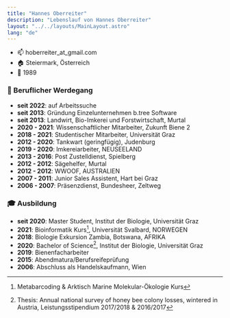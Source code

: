 ```yaml
---
title: "Hannes Oberreiter"
description: "Lebenslauf von Hannes Oberreiter"
layout: "../../layouts/MainLayout.astro"
lang: "de"
---
```



- :mailbox: hoberreiter_at_gmail.com
- :house: Steiermark, Österreich
- :birthday: 1989

### :construction_worker: Beruflicher Werdegang

- **seit 2022**: <span class="text-purple-500">auf Arbeitssuche</span>
- **seit 2013**: Gründung Einzelunternehmen b.tree Software
- **seit 2013**: Landwirt, Bio-Imkerei und Forstwirtschaft, Murtal
- **2020 - 2021**: Wissenschaftlicher Mitarbeiter, Zukunft Biene 2
- **2018 - 2021**: Studentischer Mitarbeiter, Universität Graz
- **2012 - 2020**: Tankwart (geringfügig), Judenburg
- **2019 - 2020**: Imkereiarbeiter, NEUSEELAND
- **2013 - 2016**: Post Zustelldienst, Spielberg
- **2012 - 2012**: Sägehelfer, Murtal
- **2012 - 2012**: WWOOF, AUSTRALIEN
- **2007 - 2011**: Junior Sales Assistent, Hart bei Graz
- **2006 - 2007**: Präsenzdienst, Bundesheer, Zeltweg

### :mortar_board: Ausbildung

- **seit 2020**: Master Student, Institut der Biologie, Universität Graz
- **2021**: Bioinformatik Kurs[^2], Universität Svalbard, NORWEGEN
- **2018**: Biologie Exkursion Zambia, Botswana, AFRIKA
- **2020**: Bachelor of Science[^1], Institut der Biologie, Universität Graz
- **2019**: Bienenfacharbeiter
- **2015**: Abendmatura/Berufsreifeprüfung
- **2006**: Abschluss als Handelskaufmann, Wien

[^1]: Thesis: Annual national survey of honey bee colony losses, wintered in Austria, Leistungsstipendium 2017/2018 & 2016/2017
[^2]: Metabarcoding & Arktisch Marine Molekular-Ökologie Kurs

<section class="hero container max-w-screen-lg mx-auto flex">
  <Picture
    src="/images/hannes.jpg"
    aspectRatio="1:1"
    class="mx-auto"
    widths={[200, 300, 400]}
    sizes="(max-width: 400px) 100vw, 400px"
    alt="Hannes Oberreiter"
  />
</section>
